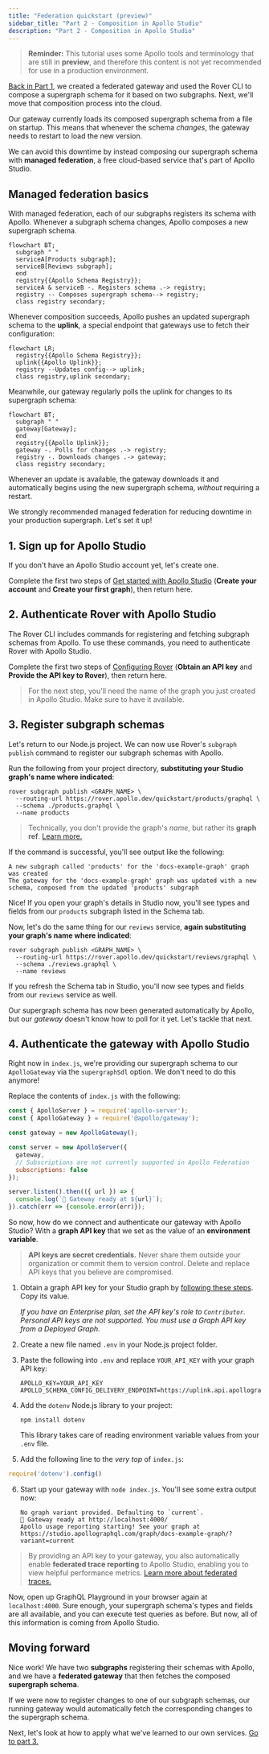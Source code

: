 ```yaml
---
title: "Federation quickstart (preview)"
sidebar_title: "Part 2 - Composition in Apollo Studio"
description: "Part 2 - Composition in Apollo Studio"
---
```



> **Reminder:** This tutorial uses some Apollo tools and terminology that are still in **preview**, and therefore this content is not yet recommended for use in a production environment.

[Back in Part 1](./quickstart/), we created a federated gateway and used the Rover CLI to compose a supergraph schema for it based on two subgraphs. Next, we'll move that composition process into the cloud.

Our gateway currently loads its composed supergraph schema from a file on startup. This means that whenever the schema _changes_, the gateway needs to restart to load the new version.

We can avoid this downtime by instead composing our supergraph schema with **managed federation**, a free cloud-based service that's part of Apollo Studio.

## Managed federation basics

With managed federation, each of our subgraphs registers its schema with Apollo. Whenever a subgraph schema changes, Apollo composes a new supergraph schema.

```mermaid
flowchart BT;
  subgraph " "
  serviceA[Products subgraph];
  serviceB[Reviews subgraph];
  end  
  registry{{Apollo Schema Registry}};
  serviceA & serviceB -. Registers schema .-> registry;
  registry -- Composes supergraph schema--> registry;
  class registry secondary;
```

Whenever composition succeeds, Apollo pushes an updated supergraph schema to the **uplink**, a special endpoint that gateways use to fetch their configuration:

```mermaid
flowchart LR;
  registry{{Apollo Schema Registry}};
  uplink{{Apollo Uplink}};
  registry --Updates config--> uplink;
  class registry,uplink secondary;
```

Meanwhile, our gateway regularly polls the uplink for changes to its supergraph schema:

```mermaid
flowchart BT;
  subgraph " "
  gateway[Gateway];
  end  
  registry{{Apollo Uplink}};
  gateway -. Polls for changes .-> registry;
  registry -. Downloads changes .-> gateway;
  class registry secondary;
```

Whenever an update is available, the gateway downloads it and automatically begins using the new supergraph schema, _without_ requiring a restart.

We strongly recommended managed federation for reducing downtime in your production supergraph. Let's set it up!

## 1. Sign up for Apollo Studio

If you don't have an Apollo Studio account yet, let's create one.

Complete the first two steps of <a href="https://www.apollographql.com/docs/studio/getting-started/" target="_blank">Get started with Apollo Studio</a> (**Create your account** and **Create your first graph**), then return here.

## 2. Authenticate Rover with Apollo Studio

The Rover CLI includes commands for registering and fetching subgraph schemas from Apollo. To use these commands, you need to authenticate Rover with Apollo Studio.

Complete the first two steps of <a href="https://www.apollographql.com/docs/rover/configuring/" target="_blank">Configuring Rover</a> (**Obtain an API key** and **Provide the API key to Rover**), then return here.

> For the next step, you'll need the name of the graph you just created in Apollo Studio. Make sure to have it available.

## 3. Register subgraph schemas

Let's return to our Node.js project. We can now use Rover's `subgraph publish` command to register our subgraph schemas with Apollo.

Run the following from your project directory, **substituting your Studio graph's name where indicated**:

```shell
rover subgraph publish <GRAPH_NAME> \
  --routing-url https://rover.apollo.dev/quickstart/products/graphql \
  --schema ./products.graphql \
  --name products
```

> Technically, you don't provide the graph's _name_, but rather its **graph ref**. [Learn more.](https://www.apollographql.com/docs/rover/essentials/#graph-refs)

If the command is successful, you'll see output like the following:

```
A new subgraph called 'products' for the 'docs-example-graph' graph was created
The gateway for the 'docs-example-graph' graph was updated with a new schema, composed from the updated 'products' subgraph
```

Nice! If you open your graph's details in Studio now, you'll see types and fields from our `products` subgraph listed in the Schema tab.

Now, let's do the same thing for our `reviews` service, **again substituting your graph's name where indicated**:

```shell
rover subgraph publish <GRAPH_NAME> \
  --routing-url https://rover.apollo.dev/quickstart/reviews/graphql \
  --schema ./reviews.graphql \
  --name reviews
```

If you refresh the Schema tab in Studio, you'll now see types and fields from our `reviews` service as well.

Our supergraph schema has now been generated automatically by Apollo, but our _gateway_ doesn't know how to poll for it yet. Let's tackle that next.

## 4. Authenticate the gateway with Apollo Studio

Right now in `index.js`, we're providing our supergraph schema to our `ApolloGateway` via the `supergraphSdl` option. We don't need to do this anymore!

Replace the contents of `index.js` with the following:

```js:title=index.js
const { ApolloServer } = require('apollo-server');
const { ApolloGateway } = require('@apollo/gateway');

const gateway = new ApolloGateway();

const server = new ApolloServer({
  gateway,
  // Subscriptions are not currently supported in Apollo Federation
  subscriptions: false
});

server.listen().then(({ url }) => {
  console.log(`🚀 Gateway ready at ${url}`);
}).catch(err => {console.error(err)});
```

So now, how do we connect and authenticate our gateway with Apollo Studio? With a **graph API key** that we set as the value of an **environment variable**.

> **API keys are secret credentials.** Never share them outside your organization or commit them to version control. Delete and replace API keys that you believe are compromised.

1. Obtain a graph API key for your Studio graph by <a href="https://www.apollographql.com/docs/studio/api-keys/#graph-api-keys" target="_blank">following these steps</a>.  Copy its value.

    _If you have an Enterprise plan, set the API key's role to `Contributor`._
    _Personal API keys are not supported.  You must use a Graph API key from a Deployed Graph._

2. Create a new file named `.env` in your Node.js project folder.

3. Paste the following into `.env` and replace `YOUR_API_KEY` with your graph API key:

    ```shell
    APOLLO_KEY=YOUR_API_KEY
    APOLLO_SCHEMA_CONFIG_DELIVERY_ENDPOINT=https://uplink.api.apollographql.com/
    ```

4. Add the `dotenv` Node.js library to your project:

    ```shell
    npm install dotenv
    ```

    This library takes care of reading environment variable values from your `.env` file.

5. Add the following line to the _very top_ of `index.js`:

  ```js
  require('dotenv').config()
  ```

6. Start up your gateway with `node index.js`. You'll see some extra output now:

    ```
    No graph variant provided. Defaulting to `current`.
    🚀 Gateway ready at http://localhost:4000/
    Apollo usage reporting starting! See your graph at https://studio.apollographql.com/graph/docs-example-graph/?variant=current
    ```

> By providing an API key to your gateway, you also automatically enable **federated trace reporting** to Apollo Studio, enabling you to view helpful performance metrics. [Learn more about federated traces.](./metrics/)

Now, open up GraphQL Playground in your browser again at `localhost:4000`. Sure enough, your supergraph schema's types and fields are all available, and you can execute test queries as before. But now, all of this information is coming from Apollo Studio.

## Moving forward

Nice work! We have two **subgraphs** registering their schemas with Apollo, and we have a **federated gateway** that then fetches the composed **supergraph schema**.

If we were now to register changes to one of our subgraph schemas, our running gateway would automatically fetch the corresponding changes to the supergraph schema.

Next, let's look at how to apply what we've learned to our own services. [Go to part 3.](./quickstart-pt-3/)
